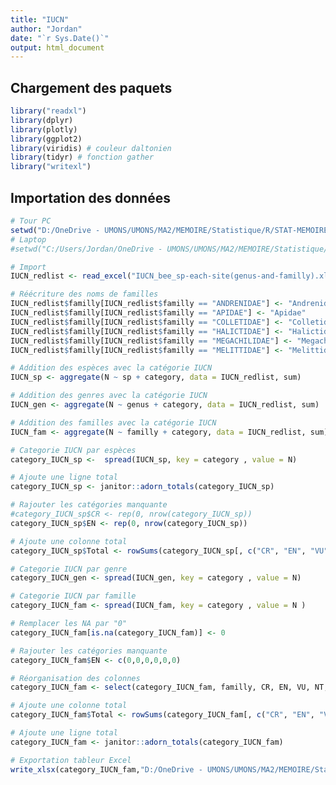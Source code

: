```yaml
---
title: "IUCN"
author: "Jordan"
date: "`r Sys.Date()`"
output: html_document
---
```


## Chargement des paquets

```r
library("readxl") 
library(dplyr)
library(plotly)
library(ggplot2)
library(viridis) # couleur daltonien
library(tidyr) # fonction gather
library("writexl")

```

## Importation des données
```r
# Tour PC
setwd("D:/OneDrive - UMONS/UMONS/MA2/MEMOIRE/Statistique/R/STAT-MEMOIRE/RAW")
# Laptop
#setwd("C:/Users/Jordan/OneDrive - UMONS/UMONS/MA2/MEMOIRE/Statistique/R/STAT-MEMOIRE/RAW2")

# Import
IUCN_redlist <- read_excel("IUCN_bee_sp-each-site(genus-and-familly).xlsx")

# Réécriture des noms de familles
IUCN_redlist$familly[IUCN_redlist$familly == "ANDRENIDAE"] <- "Andrenidae"
IUCN_redlist$familly[IUCN_redlist$familly == "APIDAE"] <- "Apidae"
IUCN_redlist$familly[IUCN_redlist$familly == "COLLETIDAE"] <- "Colletidae"
IUCN_redlist$familly[IUCN_redlist$familly == "HALICTIDAE"] <- "Halictidae"
IUCN_redlist$familly[IUCN_redlist$familly == "MEGACHILIDAE"] <- "Megachilidae"
IUCN_redlist$familly[IUCN_redlist$familly == "MELITTIDAE"] <- "Melittidae"
```

```r
# Addition des espèces avec la catégorie IUCN
IUCN_sp <- aggregate(N ~ sp + category, data = IUCN_redlist, sum)

# Addition des genres avec la catégorie IUCN
IUCN_gen <- aggregate(N ~ genus + category, data = IUCN_redlist, sum)

# Addition des familles avec la catégorie IUCN
IUCN_fam <- aggregate(N ~ familly + category, data = IUCN_redlist, sum)
```


```r
# Categorie IUCN par espèces
category_IUCN_sp <-  spread(IUCN_sp, key = category , value = N)

# Ajoute une ligne total
category_IUCN_sp <- janitor::adorn_totals(category_IUCN_sp)

# Rajouter les catégories manquante
#category_IUCN_sp$CR <- rep(0, nrow(category_IUCN_sp))  
category_IUCN_sp$EN <- rep(0, nrow(category_IUCN_sp)) 

# Ajoute une colonne total
category_IUCN_sp$Total <- rowSums(category_IUCN_sp[, c("CR", "EN", "VU", "NT", "LC", "DD")])

```


```r
# Categorie IUCN par genre
category_IUCN_gen <- spread(IUCN_gen, key = category , value = N)
```

```r
# Categorie IUCN par famille
category_IUCN_fam <- spread(IUCN_fam, key = category , value = N )

# Remplacer les NA par "0"
category_IUCN_fam[is.na(category_IUCN_fam)] <- 0

# Rajouter les catégories manquante
category_IUCN_fam$EN <- c(0,0,0,0,0,0)

# Réorganisation des colonnes
category_IUCN_fam <- select(category_IUCN_fam, familly, CR, EN, VU, NT, LC, DD)

# Ajoute une colonne total
category_IUCN_fam$Total <- rowSums(category_IUCN_fam[, c("CR", "EN", "VU", "NT", "LC", "DD")])

# Ajoute une ligne total
category_IUCN_fam <- janitor::adorn_totals(category_IUCN_fam)

# Exportation tableur Excel
write_xlsx(category_IUCN_fam,"D:/OneDrive - UMONS/UMONS/MA2/MEMOIRE/Statistique/R/STAT-MEMOIRE/Output/IUCN_familly.xlsx")
```